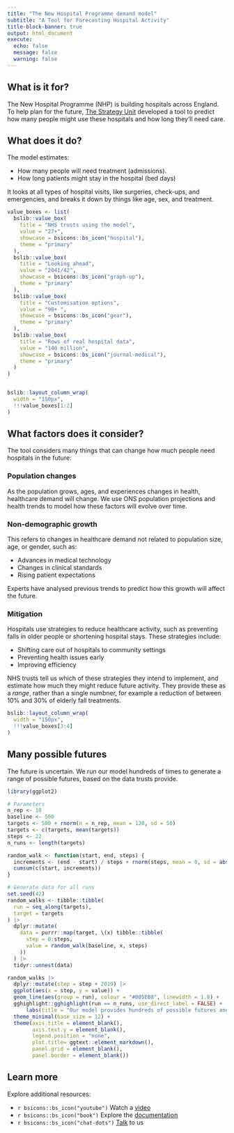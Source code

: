 ```yaml
---
title: "The New Hospital Programme demand model"
subtitle: "A Tool for Forecasting Hospital Activity"
title-block-banner: true
output: html_document
execute:
  echo: false
  message: false
  warning: false
---
```


## What is it for?

The New Hospital Programme (NHP) is building hospitals across England. To help plan for the future, [The Strategy Unit](https://www.strategyunitwm.nhs.uk/) developed a tool to predict how many people might use these hospitals and how long they’ll need care. 

## What does it do?

The model estimates:

- How many people will need treatment (admissions).
- How long patients might stay in the hospital (bed days)

It looks at all types of hospital visits, like surgeries, check-ups, and emergencies, and breaks it down by things like age, sex, and treatment.

```r
value_boxes <- list(
  bslib::value_box(
    title = "NHS trusts using the model",
    value = "27+",
    showcase = bsicons::bs_icon("hospital"),
    theme = "primary"
  ),
  bslib::value_box(
    title = "Looking ahead",
    value = "2041/42",
    showcase = bsicons::bs_icon("graph-up"),
    theme = "primary"
  ),
  bslib::value_box(
    title = "Customisation options",
    value = "90+ ",
    showcase = bsicons::bs_icon("gear"),
    theme = "primary"
  ),
  bslib::value_box(
    title = "Rows of real hospital data",
    value = "140 million",
    showcase = bsicons::bs_icon("journal-medical"),
    theme = "primary"
  )
)


bslib::layout_column_wrap(
  width = "150px",
  !!!value_boxes[1:2]
)

```

## What factors does it consider?

The tool considers many things that can change how much people need hospitals in the future:

### Population changes

As the population grows, ages, and experiences changes in health, healthcare demand will change. We use ONS population projections and health trends to model how these factors will evolve over time.

### Non-demographic growth

This refers to changes in healthcare demand not related to population size, age, or gender, such as:

- Advances in medical technology
- Changes in clinical standards
- Rising patient expectations

Experts have analysed previous trends to predict how this growth will affect the future.

### Mitigation

Hospitals use strategies to reduce healthcare activity, such as preventing falls in older people or shortening hospital stays. These strategies include:

- Shifting care out of hospitals to community settings
- Preventing health issues early
- Improving efficiency

NHS trusts tell us which of these strategies they intend to implement, and estimate how much they might reduce future activity. They provide these as a _range_, rather than a single numbner, for example a reduction of between 10% and 30% of elderly fall treatments.

```r
bslib::layout_column_wrap(
  width = "150px",
  !!!value_boxes[3:4]
)
```


## Many possible futures

The future is uncertain. We run our model hundreds of times to generate a range of possible futures, based on the data trusts provide. 

```r
library(ggplot2)

# Parameters
n_rep <- 10
baseline <- 500
targets <- 500 + rnorm(n = n_rep, mean = 120, sd = 50)
targets <- c(targets, mean(targets))
steps <- 22               
n_runs <- length(targets) 

random_walk <- function(start, end, steps) {
  increments <- (end - start) / steps + rnorm(steps, mean = 0, sd = abs(end - start) / (2 * steps))
  cumsum(c(start, increments)) 
}

# Generate data for all runs
set.seed(42) 
random_walks <- tibble::tibble(
  run = seq_along(targets),
  target = targets
) |>
  dplyr::mutate(
    data = purrr::map(target, \(x) tibble::tibble(
      step = 0:steps,
      value = random_walk(baseline, x, steps)
    ))
  ) |>
  tidyr::unnest(data) 

random_walks |>
  dplyr::mutate(step = step + 2019) |>
  ggplot(aes(x = step, y = value)) + 
  geom_line(aes(group = run), colour = "#005EB8", linewidth = 1.8) + 
  gghighlight::gghighlight(run == n_runs, use_direct_label = FALSE) + 
      labs(title = "Our model provides hundreds of possible futures and the <span style=\'color:#005EB8'>**average forecast**</span>.") +
  theme_minimal(base_size = 12) +
  theme(axis.title = element_blank(),
        axis.text.y = element_blank(),
        legend.position = "none",
        plot.title= ggtext::element_markdown(),
        panel.grid = element_blank(),
        panel.border = element_blank()) 
```

::: {.callout-note}
## Learn more 

Explore additional resources:

- `r bsicons::bs_icon("youtube")` Watch a [video](https://www.youtube.com/watch?v=vXBxDOa6tfw)
- `r bsicons::bs_icon("book")` Explore the [documentation](https://connect.strategyunitwm.nhs.uk/nhp/project_information)
- `r bsicons::bs_icon("chat-dots")` [Talk]() to us
:::
